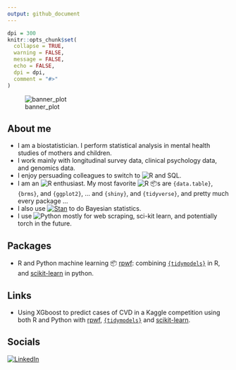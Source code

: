 ```yaml
---
output: github_document
---
```


<!-- README.md is generated from README.Rmd. Please edit that file -->

```r
dpi = 300
knitr::opts_chunk$set(
  collapse = TRUE,
  warning = FALSE,
  message = FALSE,
  echo = FALSE,
  dpi = dpi,
  comment = "#>"
)
```

![banner_plot](./blob/banner_pic.jpg)

## About me
* I am a biostatistician. I perform statistical analysis in mental health studies of mothers and children.
* I work mainly with longitudinal survey data, clinical psychology data, and genomics data.
* I enjoy persuading colleagues to switch to ![R](https://img.shields.io/static/v1?label=%20&message=%20&color=blue&logo=R) and SQL.
* I am an ![R](https://img.shields.io/static/v1?label=%20&message=%20&color=blue&logo=R) 
enthusiast. My most favorite ![R](https://img.shields.io/static/v1?label=%20&message=%20&color=blue&logo=R) 📦s are `{data.table}`, `{brms}`, and `{ggplot2}`, ... and `{shiny}`, and `{tidyverse}`, and pretty much every package ...
* I also use [![Stan](https://img.shields.io/static/v1?label=%20&message=Stan&color=B2011E&https://mc-stan.org/)](https://mc-stan.org/) to 
do Bayesian statistics.
* I use ![Python](https://img.shields.io/static/v1?label=%20&message=%20&color=yellow&logo=Python)
mostly for web scraping, sci-kit learn, and potentially torch in the future.

## Packages
* R and Python machine learning 📦 [rpwf](https://hhp94.github.io/rpwf/): combining [`{tidymodels}`](https://www.tidymodels.org/) in R, and [scikit-learn](https://scikit-learn.org/) in python.  

## Links
* Using XGboost to predict cases of CVD in a Kaggle competition using both R and Python with 
[rpwf](hhp94.github.io/rpwf/), [`{tidymodels}`](https://www.tidymodels.org/) and [scikit-learn](https://scikit-learn.org/).  

## Socials
[![LinkedIn](https://img.shields.io/static/v1?label=%20&message=%20&color=blue&logo=LinkedIn&link=https://www.linkedin.com/in/hung-pham-3b3492113/)](https://www.linkedin.com/in/hung-pham-3b3492113/)
